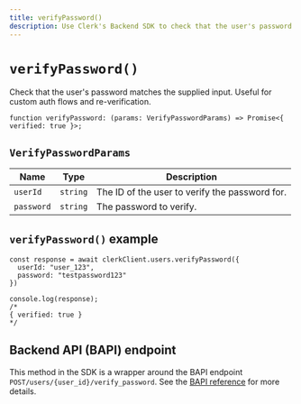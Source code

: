 ```yaml
---
title: verifyPassword()
description: Use Clerk's Backend SDK to check that the user's password matches the supplied input. Useful for custom auth flows and re-verification.
---
```


# `verifyPassword()`

Check that the user's password matches the supplied input. Useful for custom auth flows and re-verification.

```tsx
function verifyPassword: (params: VerifyPasswordParams) => Promise<{ verified: true }>;
```

## `VerifyPasswordParams`

| Name | Type | Description |
| --- | --- | --- |
| `userId` | `string` | The ID of the user to verify the password for. |
| `password` | `string` | The password to verify. |

## `verifyPassword()` example

```tsx
const response = await clerkClient.users.verifyPassword({
  userId: "user_123",
  password: "testpassword123"
})

console.log(response);
/* 
{ verified: true }
*/
```

## Backend API (BAPI) endpoint

This method in the SDK is a wrapper around the BAPI endpoint `POST/users/{user_id}/verify_password`. See the [BAPI reference](https://clerk.com/docs/reference/backend-api/tag/Users#operation/VerifyPassword) for more details.